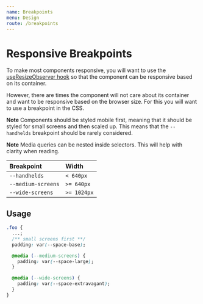 ```yaml
---
name: Breakpoints
menu: Design
route: /breakpoints
---
```



# Responsive Breakpoints

To make most components responsive, you will want to use the
[useResizeObserver hook](/hooks/use-resize-observer) so that the component can
be responsive based on its container.

However, there are times the component will not care about its container and
want to be responsive based on the browser size. For this you will want to use a
breakpoint in the CSS.

**Note** Components should be styled mobile first, meaning that it should be
styled for small screens and then scaled up. This means that the `--handhelds`
breakpoint should be rarely considered.

**Note** Media queries can be nested inside selectors. This will help with
clarity when reading.

| Breakpoint         | Width       |
| :----------------- | :---------- |
| `--handhelds`      | `< 640px`   |
| `--medium-screens` | `>= 640px`  |
| `--wide-screens`   | `>= 1024px` |

## Usage

```css
.foo {
  ...;
  /** small screens first **/
  padding: var(--space-base);

  @media (--medium-screens) {
    padding: var(--space-large);
  }

  @media (--wide-screens) {
    padding: var(--space-extravagant);
  }
}
```
